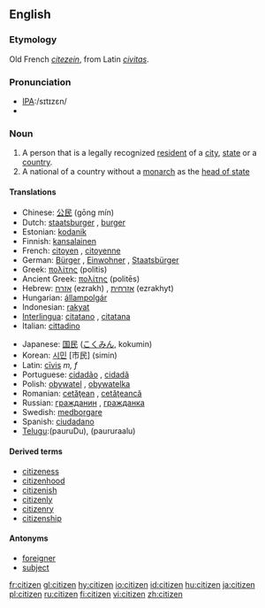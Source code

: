 ==English==

===Etymology===
Old French ''[[citezein]]'', from Latin ''[[civitas]]''.

===Pronunciation===
*[[w:International Phonetic Alphabet|IPA]]:/sɪtɪzɛn/
*{{audio|en-us-citizen.ogg|Audio (US)}}

===Noun===
{{en-noun}}

# A person that is a legally recognized [[resident]] of a [[city]], [[state]] or a [[country]].
# A national of a country without a [[monarch]] as the [[head of state]]

====Translations====
{{trans-top}}
*Chinese: [[公民]] (gōng mín)
*Dutch: [[staatsburger]] {{m}}, [[burger]] {{m}}
*Estonian: [[kodanik]]
*Finnish: [[kansalainen]]
*French: [[citoyen]] {{m}}, [[citoyenne]] {{f}}
*German: [[Bürger]] {{m}}, [[Einwohner]] {{m}}, [[Staatsbürger]] {{m}}
*Greek: [[πολίτης]] (politis) {{m}}
*Ancient Greek: [[πολίτης]] (politēs) {{m}}
*Hebrew: [[אזרח]] (ezrakh) {{m}}, [[אזרחית]] (ezrakhyt) {{f}}
*Hungarian: [[állampolgár]]
*Indonesian: [[rakyat]]
*[[Interlingua]]: [[citatano]] {{m}}, [[citatana]] {{f}}
*Italian: [[cittadino]] {{m}}
{{trans-mid}}
*Japanese: [[国民]] ([[こくみん]], kokumin)
*Korean: [[시민]] [市民] (simin)
*Latin: [[civis|cīvis]] ''m, f''
*Portuguese: [[cidadão]] {{m}}, [[cidadã]] {{f}}
*Polish: [[obywatel]] {{m}}, [[obywatelka]] {{f}}
*Romanian: [[cetăţean]] {{m}}, [[cetăţeancă]] {{f}}
*Russian: [[гражданин]] {{m}}, [[гражданка]] {{f}}
*Swedish: [[medborgare]]
*Spanish: [[ciudadano]] {{m}}
*[[Telugu]]:{{t|te|పౌరుడు}}(pauruDu){{m}},{{t|te|పౌరురాలు}} (paururaalu) {{f}}
{{trans-bottom}}

====Derived terms====
* [[citizeness]]
* [[citizenhood]]
* [[citizenish]]
* [[citizenly]]
* [[citizenry]]
* [[citizenship]]

====Antonyms====
* [[foreigner]]
* [[subject]]

[[fr:citizen]]
[[gl:citizen]]
[[hy:citizen]]
[[io:citizen]]
[[id:citizen]]
[[hu:citizen]]
[[ja:citizen]]
[[pl:citizen]]
[[ru:citizen]]
[[fi:citizen]]
[[vi:citizen]]
[[zh:citizen]]